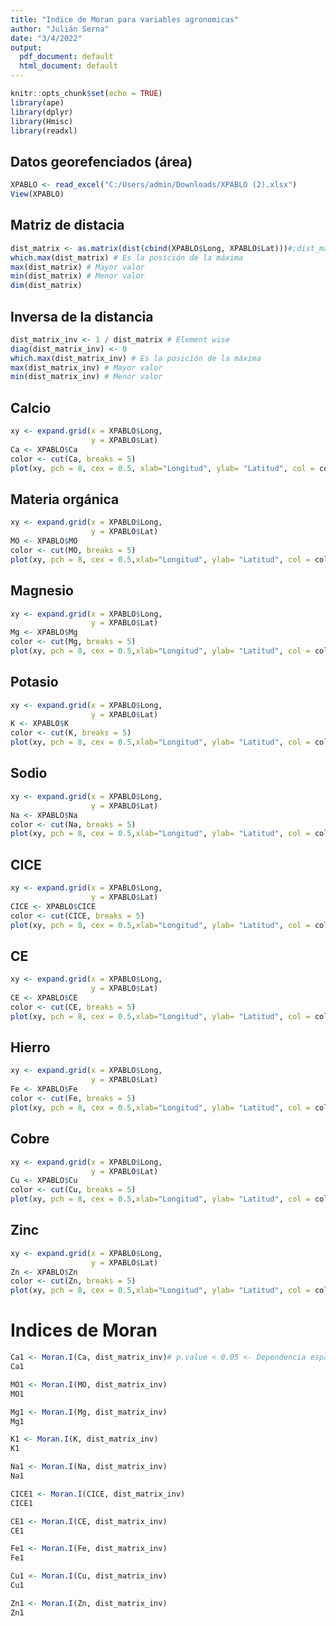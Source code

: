 ---
title: "Indice de Moran para variables agronomicas"
author: "Julián Serna"
date: "3/4/2022"
output:
  pdf_document: default
  html_document: default
---

```{r setup, include=FALSE}
knitr::opts_chunk$set(echo = TRUE)
library(ape)
library(dplyr)
library(Hmisc)
library(readxl)
```

## Datos georefenciados (área)

```{r}
XPABLO <- read_excel("C:/Users/admin/Downloads/XPABLO (2).xlsx")
View(XPABLO)
```

## Matriz de distacia 

```{r}
dist_matrix <- as.matrix(dist(cbind(XPABLO$Long, XPABLO$Lat)))#;dist_matrix
which.max(dist_matrix) # Es la posición de la máxima
max(dist_matrix) # Mayor valor 
min(dist_matrix) # Menor valor
dim(dist_matrix)

```
## Inversa de la distancia
```{r}
dist_matrix_inv <- 1 / dist_matrix # Element wise
diag(dist_matrix_inv) <- 0
which.max(dist_matrix_inv) # Es la posición de la máxima
max(dist_matrix_inv) # Mayor valor 
min(dist_matrix_inv) # Menor valor
```

## Calcio
```{r}
xy <- expand.grid(x = XPABLO$Long,
                  y = XPABLO$Lat)
Ca <- XPABLO$Ca
color <- cut(Ca, breaks = 5)
plot(xy, pch = 8, cex = 0.5, xlab="Longitud", ylab= "Latitud", col = color)

```
## Materia orgánica
```{r}
xy <- expand.grid(x = XPABLO$Long,
                  y = XPABLO$Lat)
MO <- XPABLO$MO
color <- cut(MO, breaks = 5)
plot(xy, pch = 8, cex = 0.5,xlab="Longitud", ylab= "Latitud", col = color)

```
## Magnesio
```{r}
xy <- expand.grid(x = XPABLO$Long,
                  y = XPABLO$Lat)
Mg <- XPABLO$Mg
color <- cut(Mg, breaks = 5)
plot(xy, pch = 8, cex = 0.5,xlab="Longitud", ylab= "Latitud", col = color)

```
## Potasio
```{r}
xy <- expand.grid(x = XPABLO$Long,
                  y = XPABLO$Lat)
K <- XPABLO$K
color <- cut(K, breaks = 5)
plot(xy, pch = 8, cex = 0.5,xlab="Longitud", ylab= "Latitud", col = color)

```
## Sodio
```{r}
xy <- expand.grid(x = XPABLO$Long,
                  y = XPABLO$Lat)
Na <- XPABLO$Na
color <- cut(Na, breaks = 5)
plot(xy, pch = 8, cex = 0.5,xlab="Longitud", ylab= "Latitud", col = color)

```
## CICE
```{r}
xy <- expand.grid(x = XPABLO$Long,
                  y = XPABLO$Lat)
CICE <- XPABLO$CICE
color <- cut(CICE, breaks = 5)
plot(xy, pch = 8, cex = 0.5,xlab="Longitud", ylab= "Latitud", col = color)

```
## CE
```{r}
xy <- expand.grid(x = XPABLO$Long,
                  y = XPABLO$Lat)
CE <- XPABLO$CE
color <- cut(CE, breaks = 5)
plot(xy, pch = 8, cex = 0.5,xlab="Longitud", ylab= "Latitud", col = color)

```
## Hierro
```{r}
xy <- expand.grid(x = XPABLO$Long,
                  y = XPABLO$Lat)
Fe <- XPABLO$Fe
color <- cut(Fe, breaks = 5)
plot(xy, pch = 8, cex = 0.5,xlab="Longitud", ylab= "Latitud", col = color)

```
## Cobre
```{r}
xy <- expand.grid(x = XPABLO$Long,
                  y = XPABLO$Lat)
Cu <- XPABLO$Cu
color <- cut(Cu, breaks = 5)
plot(xy, pch = 8, cex = 0.5,xlab="Longitud", ylab= "Latitud", col = color)

```
## Zinc
```{r}
xy <- expand.grid(x = XPABLO$Long,
                  y = XPABLO$Lat)
Zn <- XPABLO$Zn
color <- cut(Zn, breaks = 5)
plot(xy, pch = 8, cex = 0.5,xlab="Longitud", ylab= "Latitud", col = color)

```
# Indices de Moran
```{r}
Ca1 <- Moran.I(Ca, dist_matrix_inv)# p.value < 0.05 <- Dependencia espacial
Ca1

MO1 <- Moran.I(MO, dist_matrix_inv)
MO1

Mg1 <- Moran.I(Mg, dist_matrix_inv)
Mg1

K1 <- Moran.I(K, dist_matrix_inv)
K1

Na1 <- Moran.I(Na, dist_matrix_inv)
Na1

CICE1 <- Moran.I(CICE, dist_matrix_inv)
CICE1

CE1 <- Moran.I(CE, dist_matrix_inv)
CE1

Fe1 <- Moran.I(Fe, dist_matrix_inv)
Fe1

Cu1 <- Moran.I(Cu, dist_matrix_inv)
Cu1

Zn1 <- Moran.I(Zn, dist_matrix_inv)
Zn1
```





